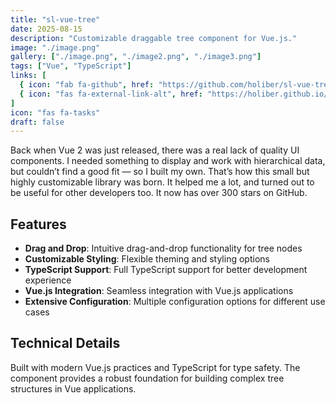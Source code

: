 ```yaml
---
title: "sl-vue-tree"
date: 2025-08-15
description: "Customizable draggable tree component for Vue.js."
image: "./image.png"
gallery: ["./image.png", "./image2.png", "./image3.png"]
tags: ["Vue", "TypeScript"]
links: [
  { icon: "fab fa-github", href: "https://github.com/holiber/sl-vue-tree" },
  { icon: "fas fa-external-link-alt", href: "https://holiber.github.io/sl-vue-tree/demo/index" }
]
icon: "fas fa-tasks"
draft: false
---
```


Back when Vue 2 was just released, there was a real lack of quality UI components.
I needed something to display and work with hierarchical data, but couldn’t find a good fit — so I built my own. That’s how this small but highly customizable library was born. It helped me a lot, and turned out to be useful for other developers too. It now has over 300 stars on GitHub.

## Features

- **Drag and Drop**: Intuitive drag-and-drop functionality for tree nodes
- **Customizable Styling**: Flexible theming and styling options
- **TypeScript Support**: Full TypeScript support for better development experience
- **Vue.js Integration**: Seamless integration with Vue.js applications
- **Extensive Configuration**: Multiple configuration options for different use cases

## Technical Details

Built with modern Vue.js practices and TypeScript for type safety. The component provides a robust foundation for building complex tree structures in Vue applications.
